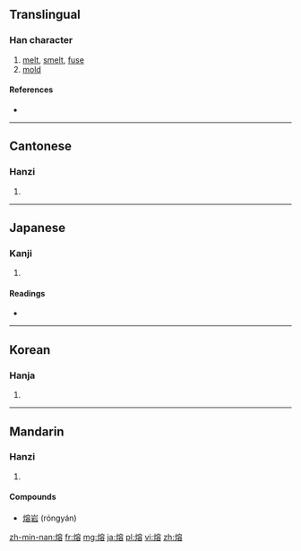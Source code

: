 {{also|鎔}}
==Translingual==

===Han character===
{{Han char|rn=86|rad=火|as=10|sn=14|four=9386<sub>8</sub>|canj=火十金口 (FJCR)}}

# [[melt]], [[smelt]], [[fuse]]
# [[mold]]

====References====
* {{Han ref|kx=0680.101|dkj=19319|dj=1091.120|hdz=32225.050|uh=7194|ud=29076|bh=BAB2|bd=47794}}

----

==Cantonese==

===Hanzi===
{{yue-hanzi|jyut=|y=yung4}}

# {{defn|lang=yue|sort=火10}}

----

==Japanese==

===Kanji===
{{ja-kanji|grade=|rs=火10}}

# {{defn|lang=ja|sort=火10}}

====Readings====
* {{ja-readings|on=[[よう]] (yō)|kun=[[いがた]] (igata), [[とける]] (tokeru)}}

----

==Korean==

===Hanja===
{{ko-hanja|hangeul=용|eumhun=|rv=yong|mr=yong|y=yong}}

# {{defn|lang=ko|sort=火10}}

----

==Mandarin==

===Hanzi===
{{cmn-hanzi|pin=[[róng]] ([[rong2]])|wg=jung<sup>2</sup>}}

# {{defn|lang=cmn|sort=火10}}

====Compounds====
* [[熔岩]] (róngyán)

[[zh-min-nan:熔]]
[[fr:熔]]
[[mg:熔]]
[[ja:熔]]
[[pl:熔]]
[[vi:熔]]
[[zh:熔]]